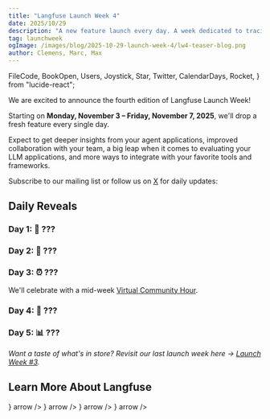 ```yaml
---
title: "Langfuse Launch Week 4"
date: 2025/10/29
description: "A new feature launch every day. A week dedicated to tracing and evaluating AI agents — as a team."
tag: launchweek
ogImage: /images/blog/2025-10-29-launch-week-4/lw4-teaser-blog.png
author: Clemens, Marc, Max
---
```


  FileCode,
  BookOpen,
  Users,
  Joystick,
  Star,
  Twitter,
  CalendarDays,
  Rocket,
} from "lucide-react";

<BlogHeader
  title="Langfuse Launch Week 4"
  description="A week dedicated to tracing and evaluating AI agents — as a team"
  image="/images/blog/2025-10-29-launch-week-4/lw4-teaser-blog.png"
/>

We are excited to announce the fourth edition of Langfuse Launch Week!

Starting on **Monday, November 3&nbsp;–&nbsp;Friday, November 7, 2025**, we'll drop a fresh feature every single day. 

Expect to get deeper insights from your agent applications, improved collaboration with your team, a big leap when it comes to evaluating your LLM applications, and more ways to integrate with your favorite tools and frameworks.

Subscribe to our mailing list or follow us on [X](https://x.com/langfuse) for daily updates:

<ProductUpdateSignup source="launch-week-4" className="my-2" />

## Daily Reveals

<Steps>

### Day 1: 🔎 ???

### Day 2: 💬 ???

### Day 3: ⏰ ???

We'll celebrate with a mid-week [Virtual Community Hour](https://lu.ma/1q57o5ok).

### Day 4: 🏅 ???

### Day 5: 📊 ???

</Steps>

_Want a taste of what's in store? Revisit our last launch week here → [Launch Week #3](/blog/2025-05-19-launch-week-3)._

## Learn More About Langfuse

<Cards num={2} className="gap-6">
  <Cards.Card
    title="Docs"
    href="/docs"
    icon={<BookOpen className="w-6 h-6" />}
    arrow
  />
  <Cards.Card
    title="Quickstart"
    href="/docs/get-started"
    icon={<FileCode className="w-6 h-6" />}
    arrow
  />
  <Cards.Card
    title="Interactive Demo"
    href="/docs/demo"
    icon={<Joystick className="w-6 h-6" />}
    arrow
  />
  <Cards.Card
    title="About Us"
    href="/about"
    icon={<Users className="w-6 h-6" />}
    arrow
  />
</Cards>
